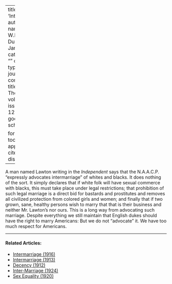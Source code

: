 
---
title: 'Intermarriage'
author:
  - name:
      given: W.E.B.
      family: Du Bois
date: Jan. 1927
categories: 
  - ""
citation: 
  type: article-journal
  container-title: The Crisis
  volume: 33
  issue: 3
  page: 128-129
google-scholar: true

format:
  html:
    toc: false
    appendix-cite-as: display
---


A man named Lawton writing in the *Independent* says that the N.A.A.C.P. "expressly advocates intermarriage" of whites and blacks. It does nothing of the sort. It simply declares that if white folk will have sexual commerce with blacks, this must take place under legal restrictions; that prohibition of such legal marriage is a direct bid for bastards and prostitutes and removes all civilized protection from colored girls and women; and finally that if two grown, sane, healthy persons wish to marry that that is their business and neither Mr. Lawton's nor ours. This is a long way from advocating such marriage. Despite everything we still maintain that English dukes should have the right to marry Americans: But we do not "advocate" it. We have too much respect for Americans. 

<!-- Similar articles start here -->

<hr>
#### Related Articles:

* [Intermarriage (1916)](/Volumes/11/06/intermarriage.html)
* [Intermarriage (1913)](/Volumes/05/04/intermarriage.html)
* [Decency (1912)](/Volumes/04/02/decency.html)
* [Inter-Marriage (1924)](/Volumes/29/06/inter-marriage.html)
* [Sex Equality (1920)](/Volumes/19/03/sex_equality.html)

<!-- Similar articles end here -->